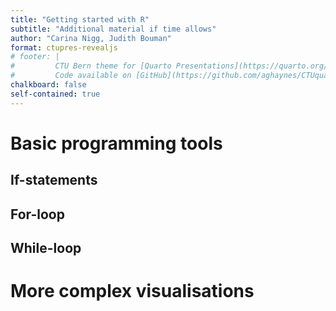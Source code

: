 ```yaml
---
title: "Getting started with R"
subtitle: "Additional material if time allows"
author: "Carina Nigg, Judith Bouman"
format: ctupres-revealjs
# footer: |
#         CTU Bern theme for [Quarto Presentations](https://quarto.org/docs/presentations/revealjs/index.html).
#         Code available on [GitHub](https://github.com/aghaynes/CTUquarto).
chalkboard: false
self-contained: true
---
```


# Basic programming tools

## If-statements

## For-loop

## While-loop 

# More complex visualisations

